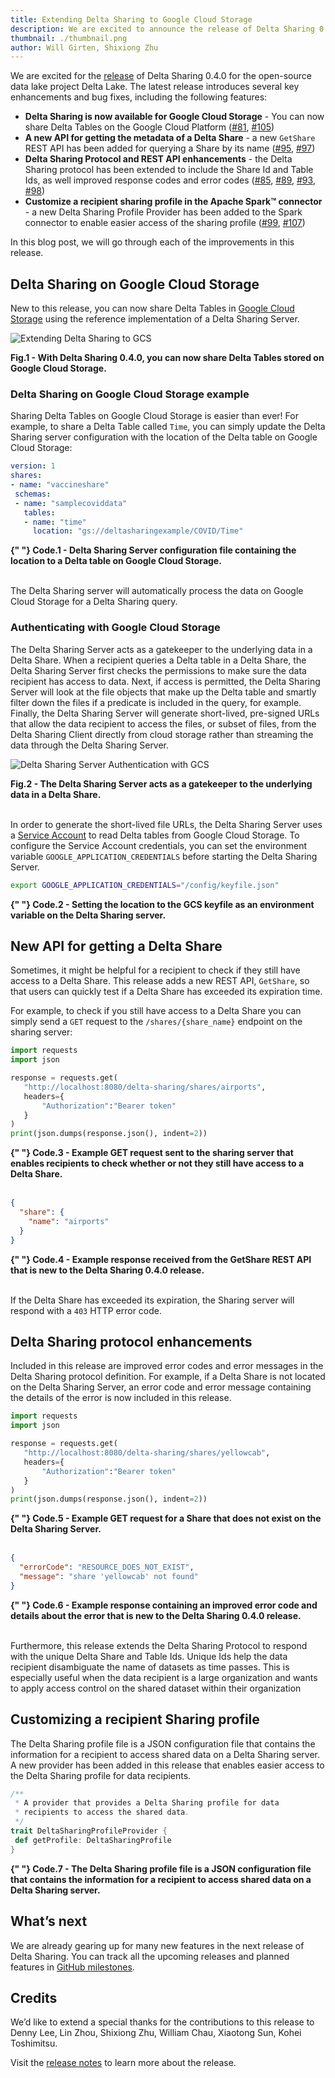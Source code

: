 ```yaml
---
title: Extending Delta Sharing to Google Cloud Storage
description: We are excited to announce the release of Delta Sharing 0.4.0.
thumbnail: ./thumbnail.png
author: Will Girten, Shixiong Zhu
---
```


We are excited for the [release](https://github.com/delta-io/delta-sharing/releases/tag/v0.4.0) of Delta Sharing 0.4.0 for the open-source data lake project Delta Lake. The latest release introduces several key enhancements and bug fixes, including the following features:

- **Delta Sharing is now available for Google Cloud Storage** - You can now share Delta Tables on the Google Cloud Platform ([#81](https://github.com/delta-io/delta-sharing/pull/81), [#105](https://github.com/delta-io/delta-sharing/pull/105))
- **A new API for getting the metadata of a Delta Share** - a new `GetShare` REST API has been added for querying a Share by its name ([#95](https://github.com/delta-io/delta-sharing/pull/95), [#97](https://github.com/delta-io/delta-sharing/pull/97))
- **Delta Sharing Protocol and REST API enhancements** - the Delta Sharing protocol has been extended to include the Share Id and Table Ids, as well improved response codes and error codes ([#85](https://github.com/delta-io/delta-sharing/pull/85), [#89](https://github.com/delta-io/delta-sharing/pull/89), [#93](https://github.com/delta-io/delta-sharing/pull/93), [#98](https://github.com/delta-io/delta-sharing/pull/98))
- **Customize a recipient sharing profile in the Apache Spark™ connector** - a new Delta Sharing Profile Provider has been added to the Spark connector to enable easier access of the sharing profile ([#99](https://github.com/delta-io/delta-sharing/pull/99), [#107](https://github.com/delta-io/delta-sharing/pull/107))

In this blog post, we will go through each of the improvements in this release.

## Delta Sharing on Google Cloud Storage

New to this release, you can now share Delta Tables in [Google Cloud Storage](https://cloud.google.com/storage) using the reference implementation of a Delta Sharing Server.

![Extending Delta Sharing to GCS](./extending-delta-sharing.png)

<b>
  Fig.1 - With Delta Sharing 0.4.0, you can now share Delta Tables stored on
  Google Cloud Storage.
</b>

### Delta Sharing on Google Cloud Storage example

Sharing Delta Tables on Google Cloud Storage is easier than ever! For example, to share a Delta Table called `Time`, you can simply update the Delta Sharing server configuration with the location of the Delta table on Google Cloud Storage:

```yaml
version: 1
shares:
- name: "vaccineshare"
 schemas:
 - name: "samplecoviddata"
   tables:
   - name: "time"
     location: "gs://deltasharingexample/COVID/Time"
```

<b>
  {" "}
  Code.1 - Delta Sharing Server configuration file containing the location to a Delta
  table on Google Cloud Storage.
</b>
<br />
<br />

The Delta Sharing server will automatically process the data on Google Cloud Storage for a Delta Sharing query.

### Authenticating with Google Cloud Storage

The Delta Sharing Server acts as a gatekeeper to the underlying data in a Delta Share. When a recipient queries a Delta table in a Delta Share, the Delta Sharing Server first checks the permissions to make sure the data recipient has access to data. Next, if access is permitted, the Delta Sharing Server will look at the file objects that make up the Delta table and smartly filter down the files if a predicate is included in the query, for example. Finally, the Delta Sharing Server will generate short-lived, pre-signed URLs that allow the data recipient to access the files, or subset of files, from the Delta Sharing Client directly from cloud storage rather than streaming the data through the Delta Sharing Server.

![Delta Sharing Server Authentication with GCS](./gcs-authentication.png)

<b>
  Fig.2 - The Delta Sharing Server acts as a gatekeeper to the underlying data
  in a Delta Share.
</b>
<br />
<br />

In order to generate the short-lived file URLs, the Delta Sharing Server uses a [Service Account](https://cloud.google.com/iam/docs/service-accounts) to read Delta tables from Google Cloud Storage. To configure the Service Account credentials, you can set the environment variable `GOOGLE_APPLICATION_CREDENTIALS` before starting the Delta Sharing Server.

```bash
export GOOGLE_APPLICATION_CREDENTIALS="/config/keyfile.json"
```

<b>
  {" "}
  Code.2 - Setting the location to the GCS keyfile as an environment variable on
  the Delta Sharing server.
</b>

## New API for getting a Delta Share

Sometimes, it might be helpful for a recipient to check if they still have access to a Delta Share. This release adds a new REST API, `GetShare`, so that users can quickly test if a Delta Share has exceeded its expiration time.

For example, to check if you still have access to a Delta Share you can simply send a `GET` request to the `/shares/{share_name}` endpoint on the sharing server:

```python
import requests
import json

response = requests.get(
   "http://localhost:8080/delta-sharing/shares/airports",
   headers={
       "Authorization":"Bearer token"
   }
)
print(json.dumps(response.json(), indent=2))
```

<b>
  {" "}
  Code.3 - Example GET request sent to the sharing server that enables recipients
  to check whether or not they still have access to a Delta Share.
</b>
<br />
<br />

```json
{
  "share": {
    "name": "airports"
  }
}
```

<b>
  {" "}
  Code.4 - Example response received from the GetShare REST API that is new to the Delta Sharing 0.4.0 release.

</b>
<br/><br/>

If the Delta Share has exceeded its expiration, the Sharing server will respond with a `403` HTTP error code.

## Delta Sharing protocol enhancements

Included in this release are improved error codes and error messages in the Delta Sharing protocol definition. For example, if a Delta Share is not located on the Delta Sharing Server, an error code and error message containing the details of the error is now included in this release.

```python
import requests
import json

response = requests.get(
   "http://localhost:8080/delta-sharing/shares/yellowcab",
   headers={
       "Authorization":"Bearer token"
   }
)
print(json.dumps(response.json(), indent=2))
```

<b>
  {" "}
  Code.5 - Example GET request for a Share that does not exist on the Delta Sharing Server.

</b>
<br/><br/>

```json
{
  "errorCode": "RESOURCE_DOES_NOT_EXIST",
  "message": "share 'yellowcab' not found"
}
```

<b>
  {" "}
  Code.6 - Example response containing an improved error code and details about the error that is new to the Delta Sharing 0.4.0 release.

</b>
<br/><br/>

Furthermore, this release extends the Delta Sharing Protocol to respond with the unique Delta Share and Table Ids. Unique Ids help the data recipient disambiguate the name of datasets as time passes. This is especially useful when the data recipient is a large organization and wants to apply access control on the shared dataset within their organization

## Customizing a recipient Sharing profile

The Delta Sharing profile file is a JSON configuration file that contains the information for a recipient to access shared data on a Delta Sharing server. A new provider has been added in this release that enables easier access to the Delta Sharing profile for data recipients.

```scala
/**
 * A provider that provides a Delta Sharing profile for data
 * recipients to access the shared data.
 */
trait DeltaSharingProfileProvider {
 def getProfile: DeltaSharingProfile
}
```

<b>
  {" "}
  Code.7 - The Delta Sharing profile file is a JSON configuration file that contains the information for a recipient to access shared data on a Delta Sharing server.

</b>

## What’s next

We are already gearing up for many new features in the next release of Delta Sharing. You can track all the upcoming releases and planned features in [GitHub milestones](https://github.com/delta-io/delta-sharing/milestones).

## Credits

We’d like to extend a special thanks for the contributions to this release to Denny Lee, Lin Zhou, Shixiong Zhu, William Chau, Xiaotong Sun, Kohei Toshimitsu.

Visit the [release notes](https://github.com/delta-io/delta-sharing/releases/tag/v0.4.0) to learn more about the release.
